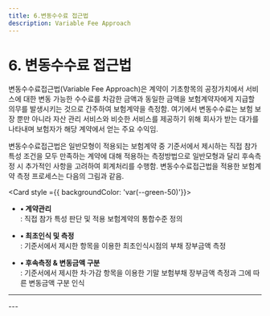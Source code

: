 ```yaml
---
title: 6.변동수수료 접근법
description: Variable Fee Approach
---
```


# 6. 변동수수료 접근법

변동수수료접근법(Variable Fee Approach)은 계약이 기초항목의 공정가치에서 서비스에 대한 변동 가능한 수수료를 차감한 금액과 동일한 금액을 보험계약자에게 지급할 의무를 발생시키는 것으로 간주하여 보험계약을 측정함. 여기에서 변동수수료는 보험 보장 뿐만 아니라 자산 관리 서비스와 비슷한 서비스를 제공하기 위해 회사가 받는 대가를 나타내며 보험자가 해당 계약에서 얻는 주요 수익임.

변동수수료접근법은 일반모형이 적용되는 보험계약 중 기준서에서 제시하는 직접 참가 특성 조건을 모두 만족하는 계약에 대해 적용하는 측정방법으로 일반모형과 달리 후속측정 시 추가적인 사항을 고려하여 회계처리를 수행함. 변동수수료접근법을 적용한 보험계약 측정 프로세스는 다음의 그림과 같음.

<Card style ={{ backgroundColor: 'var(--green-50)'}}>
* **• 계약관리**\
  : 직접 참가 특성 판단 및 적용 보험계약의 통합수준 정의

* **• 최초인식 및 측정**\
  : 기준서에서 제시한 항목을 이용한 최초인식시점의 부채 장부금액 측정

* **• 후속측정 & 변동금액 구분**\
  : 기준서에서 제시한 차·가감 항목을 이용한 기말 보험부채 장부금액 측정과 그에 따른 변동금액 구분 인식
</Card>

---
<CenterImg src="/ifrs/pic6-1.png" width={700} caption="[변동수수료접근법 측정 프로세스]" />
---
